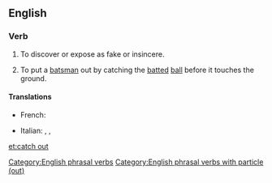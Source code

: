 ==English==

===Verb===
{{head|en|verb|head=to [[catch#Verb|catch]] [[out#Adverb|out]]}}

# To discover or expose as fake or insincere.
# {{cricket}} To put a [[batsman]] out by catching the [[batted]] [[ball]] before it touches the ground.

====Translations====
{{trans-top|caught out}}
* French: {{t+|fr|piéger}}
{{trans-mid}}
* Italian: {{t|it|cogliere sul fatto}}, {{t|it|sorprendere}}, {{t|it|prendere sul fatto}}
{{trans-bottom}}

[[Category:English phrasal verbs]]
[[Category:English phrasal verbs with particle (out)]]

[[et:catch out]]
